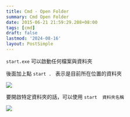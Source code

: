 ```yaml
---
title: Cmd - Open Folder
summary: Cmd Open Folder
date: 2015-06-21 21:59:29.208+08:00
tags: [cmd]
draft: false
lastmod: '2024-08-16'
layout: PostSimple
---
```


`start.exe` 可以啟動任何檔案與資料夾

後面加上點 `start . ` 表示是目前所在位置的資料夾

![](/static/images/404.webp)

要開啟特定資料夾的話，可以使用 `start  資料夾名稱`

![](/static/images/404.webp)
